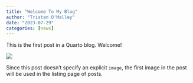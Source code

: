 ```yaml
---
title: "Welcome To My Blog"
author: "Tristan O'Malley"
date: "2023-07-29"
categories: [news]
---
```


This is the first post in a Quarto blog. Welcome!

![](thumbnail.jpg)

Since this post doesn't specify an explicit `image`, the first image in the post will be used in the listing page of posts.
